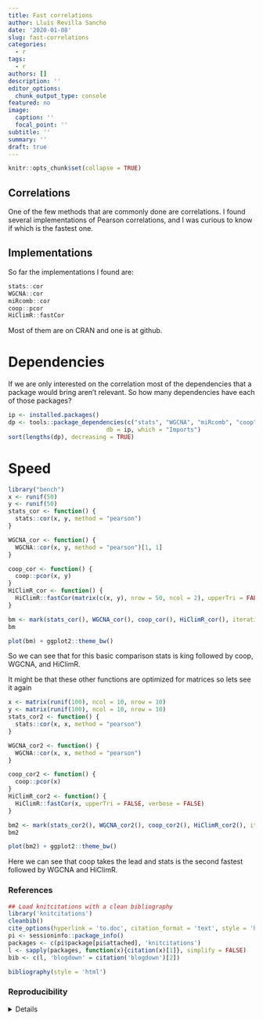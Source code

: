 ```yaml
---
title: Fast correlations
author: Lluís Revilla Sancho
date: '2020-01-08'
slug: fast-correlations
categories:
  - r
tags:
  - r
authors: []
description: ''
editor_options:
  chunk_output_type: console
featured: no
image:
  caption: ''
  focal_point: ''
subtitle: ''
summary: ''
draft: true
---
```


```r
knitr::opts_chunk$set(collapse = TRUE)
```


## Correlations

One of the few methods that are commonly done are correlations. 
I found several implementations of Pearson correlations, 
and I was curious to know if which is the fastest one.

## Implementations

So far the implementations I found are:

```r
stats::cor
WGCNA::cor
miRcomb::cor
coop::pcor
HiClimR::fastCor
```

Most of them are on CRAN and one is at github.

# Dependencies

If we are only interested on the correlation most of the dependencies that a package would bring aren't relevant.
So how many dependencies have each of those packages?

```r
ip <- installed.packages()
dp <- tools::package_dependencies(c("stats", "WGCNA", "miRcomb", "coop", "HiClimR"), 
                            db = ip, which = "Imports")
sort(lengths(dp), decreasing = TRUE)
```


# Speed

```r
library("bench")
x <- runif(50)
y <- runif(50)
stats_cor <- function() {
  stats::cor(x, y, method = "pearson")
}

WGCNA_cor <- function() {
  WGCNA::cor(x, y, method = "pearson")[1, 1]
}

coop_cor <- function() {
  coop::pcor(x, y)
}
HiClimR_cor <- function() {
  HiClimR::fastCor(matrix(c(x, y), nrow = 50, ncol = 2), upperTri = FALSE, verbose = FALSE)[2, 1]
}

bm <- mark(stats_cor(), WGCNA_cor(), coop_cor(), HiClimR_cor(), iterations = 10000)
bm
```

```r
plot(bm) + ggplot2::theme_bw()
```

So we can see that for this basic comparison stats is king followed by coop, WGCNA, and HiClimR.

It might be that these other functions are optimized for matrices so lets see it again


```r
x <- matrix(runif(100), ncol = 10, nrow = 10)
y <- matrix(runif(100), ncol = 10, nrow = 10)
stats_cor2 <- function() {
  stats::cor(x, x, method = "pearson")
}

WGCNA_cor2 <- function() {
  WGCNA::cor(x, x, method = "pearson")
}

coop_cor2 <- function() {
  coop::pcor(x)
}
HiClimR_cor2 <- function() {
  HiClimR::fastCor(x, upperTri = FALSE, verbose = FALSE)
}

bm2 <- mark(stats_cor2(), WGCNA_cor2(), coop_cor2(), HiClimR_cor2(), iterations = 10000)
bm2
```


```r
plot(bm2) + ggplot2::theme_bw()
```

Here we can see that coop takes the lead and stats is the second fastest followed by WGCNA and HiClimR.

### References

```r
## Load knitcitations with a clean bibliography
library('knitcitations')
cleanbib()
cite_options(hyperlink = 'to.doc', citation_format = 'text', style = 'html')
pi <- sessioninfo::package_info()
packages <- c(pi$package[pi$attached], 'knitcitations')
l <- sapply(packages, function(x){citation(x)[1]}, simplify = FALSE)
bib <- c(l, 'blogdown' = citation('blogdown')[2])
```

```r
bibliography(style = 'html')
```

### Reproducibility

<details>
```r
## Reproducibility info
options(width = 120)
sessioninfo::session_info()
```
</details>
